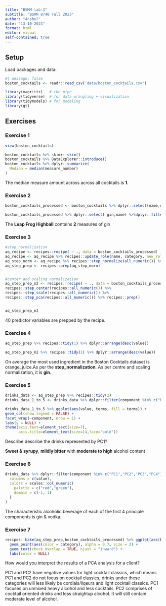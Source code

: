 ```yaml
---
title: "BSMM-lab-3"
subtitle: "BSMM 8740 Fall 2023"
author: "Anshul"
date: "13-10-2023"
format: html
editor: visual
self-contained: true
---
```


## Setup

Load packages and data:

```r
#| message: false
boston_cocktails <- readr::read_csv('data/boston_cocktails.csv')
```

```r
library(magrittr)   # the pipe
library(tidyverse)  # for data wrangling + visualization
library(tidymodels) # for modeling
library(gt)
```

## Exercises

### Exercise 1

```r
view(boston_cocktails)
```

```r
boston_cocktails %>% skimr::skim()
boston_cocktails %>% DataExplorer::introduce()
boston_cocktails %>% dplyr::summarize(
  Median = median(measure_number)
)

```

The median measure amount across across all cocktails is **1**.

### Exercise 2

```r
boston_cocktails_processed <- boston_cocktails %>% dplyr::select(name,category,ingredient,measure_number) %>% tidyr::replace_na(list(measure_number = 0)) %>% pivot_wider(names_from = ingredient,values_from = measure_number) %>% replace(is.na(.), 0) %>% janitor::clean_names()

boston_cocktails_processed %>% dplyr::select( gin,name) %>%dplyr::filter(name == "Leap Frog Highball")
```

The **Leap Frog Highball** contains **2** measures of gin

### Exercise 3

```r
#step normalization
aq_recipe <- recipes::recipe( ~ ., data = boston_cocktails_processed)
aq_recipe <- aq_recipe %>% recipes::update_role(name, category, new_role = 'id')
aq_step_norm <- aq_recipe %>% recipes::step_normalize(all_numeric()) %>% recipes::step_pca(all_numeric()) 
aq_step_prep <- recipes::prep(aq_step_norm)


#center and scaling normalization
aq_step_prep_n2 <- recipes::recipe( ~ ., data = boston_cocktails_processed) %>%  recipes::update_role(name, category, new_role = 'id') %>%
recipes::step_center(recipes::all_numeric()) %>%
recipes::step_scale(recipes::all_numeric()) %>%
recipes::step_pca(recipes::all_numeric()) %>% recipes::prep()


aq_step_prep_n2
```

40 predictor variables are prepped by the recipe.

### Exercise 4

```r
aq_step_prep %>% recipes::tidy(1) %>% dplyr::arrange(desc(value))

aq_step_prep_n2 %>% recipes::tidy(1) %>% dplyr::arrange(desc(value))
```

On average the most used ingredient in the Boston Cocktails dataset is orange_juice.As per the **step_normalization**. As per centre and scaling normalization, it is **gin**.

### Exercise 5

```r
drinks_data <- aq_step_prep %>% recipes::tidy(2)
drinks_data_1_to_5 <- drinks_data %>% dplyr::filter(component %in% c("PC1","PC2","PC3","PC4","PC5")) %>% dplyr::mutate(order = forcats::fct_inorder(component))

drinks_data_1_to_5 %>% ggplot(aes(value, terms, fill = terms)) +
geom_col(show.legend = FALSE) +
facet_wrap(~component, nrow = 1) +
labs(y = NULL) +
theme(axis.text=element_text(size=7),
      axis.title=element_text(size=14,face="bold"))

```

Describe describe the drinks represented by PC1?

**Sweet & syrupy**, **mildly bitter** with **moderate to high** alcohol content

### Exercise 6

```r
drinks_data %>% dplyr::filter(component %in% c("PC1","PC2","PC3","PC4")) %>% group_by(component)%>% dplyr::slice_max(abs(value),n = 8) %>% gt() %>% data_color(
  columns = c(value),
  colors = scales::col_numeric(
    palette = c("red","green"),
    domain = c(-1, 1)
  )
)

```

The characteristic alcoholic beverage of each of the first 4 principle components is gin & vodka.

### Exercise 7

```r
recipes::bake(aq_step_prep,boston_cocktails_processed) %>% ggplot(aes(PC1, PC2, label = name)) +
  geom_point(aes(color = category), alpha = 0.7, size = 2) +
  geom_text(check_overlap = TRUE, hjust = "inward") + 
  labs(color = NULL)

```

How would you interpret the results of a PCA analysis for a client?

PC1 and PC2 have negative values for light cocktail classics, which means PC1 and PC2 do not focus on cocktail classics, drinks under these categories will less likely be cordials/liqeurs and light cocktail classics. PC1 focuses on unmixed heavy alcohol and less cocktails. PC2 comprises of cocktail oriented drinks and less straightup alcohol. It will still contain moderate level of alcohol.
